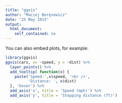 ```yaml
---
title: "ggvis"
author: "Maciej Beręsewicz"
date: "25 May 2015"
output: 
  html_document: 
    self_contained: no
---
```


You can also embed plots, for example:

```r
library(ggvis)
ggvis(cars, x= ~speed, y = ~dist) %>%
  layer_points() %>%
  add_tooltip( function(x) {
    paste('Speed:',x$speed, '<br />',
          'Distance: ', x$dist)
  }, 'hover') %>%
  add_axis('x', title = 'Speed (mph)') %>%
  add_axis('y', title = 'Stopping distance (ft)')
```
